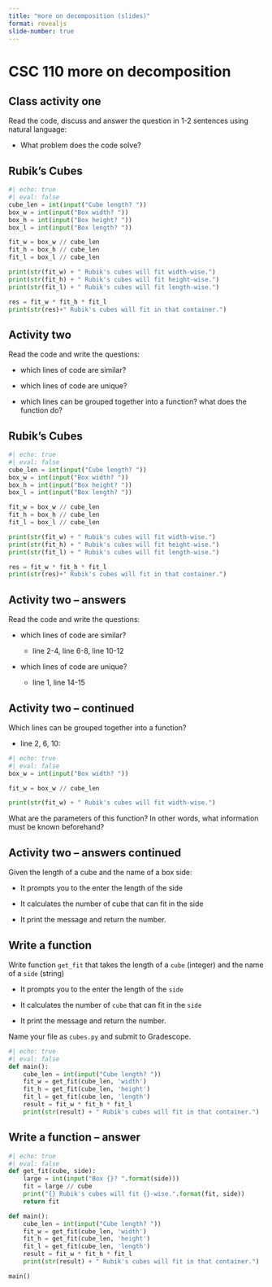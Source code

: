 ```yaml
---
title: "more on decomposition (slides)"
format: revealjs
slide-number: true
---
```


# CSC 110 more on decomposition

## Class activity one

Read the code, discuss and answer the question in 1-2 sentences using natural language:

-   What problem does the code solve?


## Rubik’s Cubes

```python
#| echo: true
#| eval: false
cube_len = int(input("Cube length? "))
box_w = int(input("Box width? "))
box_h = int(input("Box height? "))
box_l = int(input("Box length? "))

fit_w = box_w // cube_len
fit_h = box_h // cube_len
fit_l = box_l // cube_len

print(str(fit_w) + " Rubik's cubes will fit width-wise.")
print(str(fit_h) + " Rubik's cubes will fit height-wise.")
print(str(fit_l) + " Rubik's cubes will fit length-wise.")

res = fit_w * fit_h * fit_l
print(str(res)+" Rubik's cubes will fit in that container.")
```

## Activity two

Read the code and write the questions:

-   which lines of code are similar?

-   which lines of code are unique?

-   which lines can be grouped together into a function? what does the function do?


## Rubik’s Cubes

```python
#| echo: true
#| eval: false
cube_len = int(input("Cube length? "))
box_w = int(input("Box width? ")) 
box_h = int(input("Box height? "))
box_l = int(input("Box length? "))

fit_w = box_w // cube_len
fit_h = box_h // cube_len
fit_l = box_l // cube_len

print(str(fit_w) + " Rubik's cubes will fit width-wise.")
print(str(fit_h) + " Rubik's cubes will fit height-wise.")
print(str(fit_l) + " Rubik's cubes will fit length-wise.")

res = fit_w * fit_h * fit_l
print(str(res)+" Rubik's cubes will fit in that container.")
```

## Activity two -- answers

Read the code and write the questions:

-   which lines of code are similar? 

    -   line 2-4, line 6-8, line 10-12

-   which lines of code are unique? 

    -   line 1, line 14-15

## Activity two -- continued

Which lines can be grouped together into a function?

- line 2, 6, 10:

```python
#| echo: true
#| eval: false
box_w = int(input("Box width? ")) 

fit_w = box_w // cube_len

print(str(fit_w) + " Rubik's cubes will fit width-wise.")
```

What are the parameters of this function? In other words, what information must be known beforehand?

## Activity two -- answers continued

Given the length of a cube and the name of a box side:

-   It prompts you to the enter the length of the side

-   It calculates the number of cube that can fit in the side

-   It print the message and return the number.

## Write a function

Write function `get_fit` that takes the length of a `cube` (integer) and the name of a `side` (string)

-   It prompts you to the enter the length of the `side`

-   It calculates the number of `cube` that can fit in the `side`

-   It print the message and return the number.

Name your file as `cubes.py` and submit to Gradescope.

```python
#| echo: true
#| eval: false
def main():
    cube_len = int(input("Cube length? "))
    fit_w = get_fit(cube_len, 'width')
    fit_h = get_fit(cube_len, 'height')
    fit_l = get_fit(cube_len, 'length')
    result = fit_w * fit_h * fit_l
    print(str(result) + " Rubik's cubes will fit in that container.")
```

## Write a function -- answer

```python
#| echo: true
#| eval: false
def get_fit(cube, side):
    large = int(input("Box {}? ".format(side)))
    fit = large // cube
    print("{} Rubik's cubes will fit {}-wise.".format(fit, side))
    return fit

def main():
    cube_len = int(input("Cube length? "))
    fit_w = get_fit(cube_len, 'width')
    fit_h = get_fit(cube_len, 'height')
    fit_l = get_fit(cube_len, 'length')
    result = fit_w * fit_h * fit_l
    print(str(result) + " Rubik's cubes will fit in that container.")

main()
```

